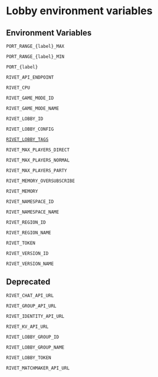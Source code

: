 # Lobby environment variables

<WorkInProgress />

## Environment Variables

`PORT_RANGE_{label}_MAX`

`PORT_RANGE_{label}_MIN`

`PORT_{label}`

`RIVET_API_ENDPOINT`

`RIVET_CPU`

`RIVET_GAME_MODE_ID`

`RIVET_GAME_MODE_NAME`

`RIVET_LOBBY_ID`

`RIVET_LOBBY_CONFIG`

[`RIVET_LOBBY_TAGS`](/docs/matchmaker/concepts/lobby-tags)

`RIVET_MAX_PLAYERS_DIRECT`

`RIVET_MAX_PLAYERS_NORMAL`

`RIVET_MAX_PLAYERS_PARTY`

`RIVET_MEMORY_OVERSUBSCRIBE`

`RIVET_MEMORY`

`RIVET_NAMESPACE_ID`

`RIVET_NAMESPACE_NAME`

`RIVET_REGION_ID`

`RIVET_REGION_NAME`

`RIVET_TOKEN`

`RIVET_VERSION_ID`

`RIVET_VERSION_NAME`

## Deprecated

`RIVET_CHAT_API_URL`

`RIVET_GROUP_API_URL`

`RIVET_IDENTITY_API_URL`

`RIVET_KV_API_URL`

`RIVET_LOBBY_GROUP_ID`

`RIVET_LOBBY_GROUP_NAME`

`RIVET_LOBBY_TOKEN`

`RIVET_MATCHMAKER_API_URL`
